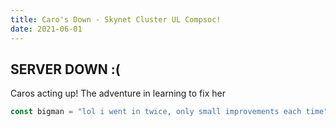 ```yaml
---
title: Caro's Down - Skynet Cluster UL Compsoc!
date: 2021-06-01
---
```


## SERVER DOWN :(

Caros acting up! The adventure in learning to fix her

```js
const bigman = "lol i went in twice, only small improvements each time";
```

